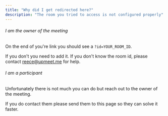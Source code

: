 ```yaml
---
title: "Why did I get redirected here?"
description: "The room you tried to access is not configured properly"
---
```


###### I am the owner of the meeting
On the end of you're link you should see a `?id=YOUR_ROOM_ID`. 

If you don't you need to add it. If you don't know the room id, please contact reece@upmeet.me for help.

###### I am a participant
Unfortunately there is not much you can do but reach out to the owner of the meeting.

If you do contact them please send them to this page so they can solve it faster.
